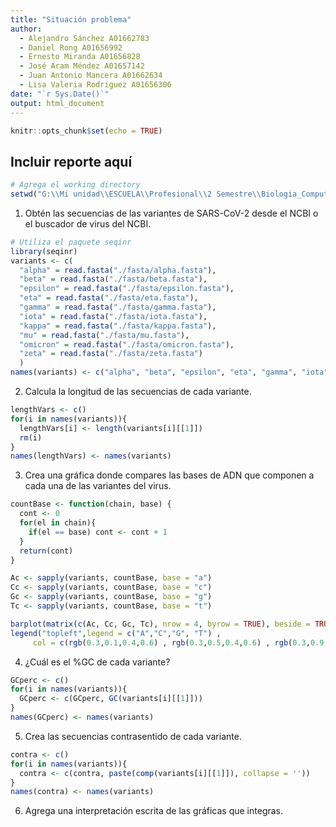 ```yaml
---
title: "Situación problema"
author: 
  - Alejandro Sánchez A01662783
  - Daniel Rong A01656992
  - Ernesto Miranda A01656828
  - José Aram Méndez A01657142
  - Juan Antonio Mancera A01662634
  - Lisa Valeria Rodríguez A01656306
date: "`r Sys.Date()`"
output: html_document
---
```


```r
knitr::opts_chunk$set(echo = TRUE)
```

## Incluir reporte aquí
```r
# Agrega el working directory
setwd("G:\\Mi unidad\\ESCUELA\\Profesional\\2 Semestre\\Biologia_Computacional\\SituacionProblema\\codigo")
```

1. Obtén las secuencias de las variantes de SARS-CoV-2 desde el NCBI o el buscador de virus del NCBI.
```r
# Utiliza el paquete seqinr
library(seqinr)
variants <- c(
  "alpha" = read.fasta("./fasta/alpha.fasta"),
  "beta" = read.fasta("./fasta/beta.fasta"),
  "epsilon" = read.fasta("./fasta/epsilon.fasta"),
  "eta" = read.fasta("./fasta/eta.fasta"),
  "gamma" = read.fasta("./fasta/gamma.fasta"),
  "iota" = read.fasta("./fasta/iota.fasta"),
  "kappa" = read.fasta("./fasta/kappa.fasta"),
  "mu" = read.fasta("./fasta/mu.fasta"),
  "omicron" = read.fasta("./fasta/omicron.fasta"),
  "zeta" = read.fasta("./fasta/zeta.fasta")
  )
names(variants) <- c("alpha", "beta", "epsilon", "eta", "gamma", "iota", "kappa", "mu", "omicron", "zeta")
```
2. Calcula la longitud de las secuencias de cada variante.
```r
lengthVars <- c()
for(i in names(variants)){
  lengthVars[i] <- length(variants[i][[1]])
  rm(i)
}
names(lengthVars) <- names(variants)
```
3. Crea una gráfica donde compares las bases de ADN que componen a cada una de las variantes del virus.
```r
countBase <- function(chain, base) {
  cont <- 0
  for(el in chain){
    if(el == base) cont <- cont + 1
  }
  return(cont)
}

Ac <- sapply(variants, countBase, base = "a")
Cc <- sapply(variants, countBase, base = "c")
Gc <- sapply(variants, countBase, base = "g")
Tc <- sapply(variants, countBase, base = "t")

barplot(matrix(c(Ac, Cc, Gc, Tc), nrow = 4, byrow = TRUE), beside = TRUE, col=c(rgb(0.3,0.1,0.4,0.6) , rgb(0.3,0.5,0.4,0.6) , rgb(0.3,0.9,0.4,0.6) ,  rgb(0.15,0.53,0.71,0.6)), las =2, names.arg= names(variants))
legend("topleft",legend = c("A","C","G", "T") , 
     col = c(rgb(0.3,0.1,0.4,0.6) , rgb(0.3,0.5,0.4,0.6) , rgb(0.3,0.9,0.4,0.6) ,  rgb(0.15,0.53,0.71,0.6)), pch = 15 , pt.cex = 2, cex = 0.8, inset = c(0.05, 0.05))

```
4. ¿Cuál es el %GC de cada variante?
```r
GCperc <- c()
for(i in names(variants)){
  GCperc <- c(GCperc, GC(variants[i][[1]]))
}
names(GCperc) <- names(variants)
```

5. Crea las secuencias contrasentido de cada variante.
```r
contra <- c()
for(i in names(variants)){
  contra <- c(contra, paste(comp(variants[i][[1]]), collapse = ''))
}
names(contra) <- names(variants)
```

6. Agrega una interpretación escrita de las gráficas que integras.